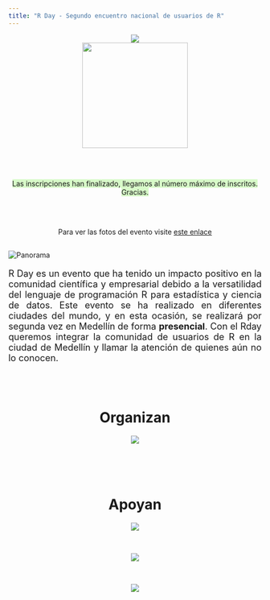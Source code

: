 ```yaml
---
title: "R Day - Segundo encuentro nacional de usuarios de R"
---
```


<center>
<img border="0" src="imagenes/diapositiva1.png">
</center>

<center>
<img border="0" src="imagenes/Hexalogo.png" width="210" height="210">
</center>

<br/>
<br/>

<center>
<span style="background-color: #D7FAC8">
Las inscripciones han finalizado, llegamos al número máximo de inscritos. 
Gracias.
</span>
</center>

<br/>
<br/>

<center>
Para ver las fotos del evento visite [este enlace](https://www.flickr.com/groups/14873962@N21/)
</center>

<h2> </h2>

<img src="imagenes/medellin_esp.png" alt="Panorama">

<font size="4">
<p align="justify">R Day es un evento que ha tenido un impacto positivo en la comunidad científica y empresarial debido a la versatilidad del lenguaje de programación R para estadística y ciencia de datos. Este evento se ha realizado en diferentes ciudades del mundo, y en esta ocasión, se realizará por segunda vez en Medellín de forma **presencial**. Con el Rday queremos integrar la comunidad de usuarios de R en la ciudad de Medellín y llamar la atención de quienes aún no lo conocen.</p>

</font>

<br/>
<br/>

<center>

<h1> Organizan </h1>

<img src="imagenes/auxiliar.png" 
     style="max-width: 80%;" />
     
<br>
<br>
<br>
     
<h1> Apoyan </h1>

<img src="imagenes/noel-logo.png" 
     style="max-width: 40%;" />
     
<br>
     
<img src="imagenes/LOGO_fun_udea.jpg" 
     style="max-width: 40%;" />
     
<br>

<img src="imagenes/logo_factored.png" 
     style="max-width: 40%;" />
     
</center>

